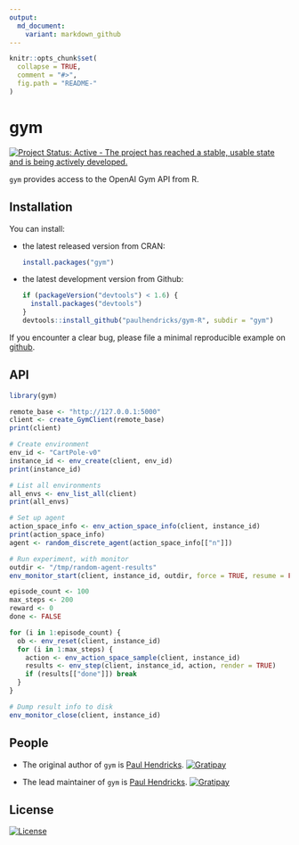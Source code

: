 ```yaml
---
output:
  md_document:
    variant: markdown_github
---
```


<!-- README.md is generated from README.Rmd. Please edit that file -->

```r
knitr::opts_chunk$set(
  collapse = TRUE,
  comment = "#>",
  fig.path = "README-"
)
```

# gym

[![Project Status: Active - The project has reached a stable, usable state and is being actively developed.](http://www.repostatus.org/badges/0.1.0/active.svg)](http://www.repostatus.org/#active)

`gym` provides access to the OpenAI Gym API from R.

## Installation

You can install:

* the latest released version from CRAN: 

    ```R
    install.packages("gym")
    ````

* the latest development version from Github: 

    ```R
    if (packageVersion("devtools") < 1.6) {
      install.packages("devtools")
    }
    devtools::install_github("paulhendricks/gym-R", subdir = "gym")
    ```

If you encounter a clear bug, please file a minimal reproducible example on [github](https://github.com/paulhendricks/gym-R/issues).

## API

```R
library(gym)

remote_base <- "http://127.0.0.1:5000"
client <- create_GymClient(remote_base)
print(client)

# Create environment
env_id <- "CartPole-v0"
instance_id <- env_create(client, env_id)
print(instance_id)

# List all environments
all_envs <- env_list_all(client)
print(all_envs)

# Set up agent
action_space_info <- env_action_space_info(client, instance_id)
print(action_space_info)
agent <- random_discrete_agent(action_space_info[["n"]])

# Run experiment, with monitor
outdir <- "/tmp/random-agent-results"
env_monitor_start(client, instance_id, outdir, force = TRUE, resume = FALSE)

episode_count <- 100
max_steps <- 200
reward <- 0
done <- FALSE

for (i in 1:episode_count) {
  ob <- env_reset(client, instance_id)
  for (i in 1:max_steps) {
    action <- env_action_space_sample(client, instance_id)
    results <- env_step(client, instance_id, action, render = TRUE)
    if (results[["done"]]) break
  }
}

# Dump result info to disk
env_monitor_close(client, instance_id)
```

## People

* The original author of `gym` is [Paul Hendricks](https://github.com/paulhendricks). [![Gratipay](https://img.shields.io/gratipay/JSFiddle.svg)](https://gratipay.com/~paulhendricks/)

* The lead maintainer of `gym` is [Paul Hendricks](https://github.com/paulhendricks).  [![Gratipay](https://img.shields.io/gratipay/JSFiddle.svg)](https://gratipay.com/~paulhendricks/)

## License

[![License](http://img.shields.io/:license-mit-blue.svg)](https://github.com/paulhendricks/gym-R/blob/master/gym/LICENSE)
